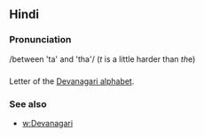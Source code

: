 == Hindi ==

=== Pronunciation ===
/between 'ta' and 'tha'/ (''t'' is a little harder than ''th''e)

=== ===

Letter of the [[Devanagari alphabet]].

=== See also ===

* [[w:Devanagari]]